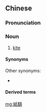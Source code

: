 {{also|纸鹞}}
==Chinese==
{{zh-forms|s=纸鹞}}

===Pronunciation===
{{zh-pron
|m=zhǐyào
|c=zi2 jiu6-2
|c-t=zi2 yiau4*
|md=cāi-iêu
|mn-t=zua2 iê7
|cat=n
}}

===Noun===
{{zh-noun}}

# {{lb|zh|obsolete|or|dialectal}} [[kite]]

====Synonyms====
{{zh-dial|風箏}}
Other synonyms:
* {{zh-l|紙鳶}}

====Derived terms====
{{zh-der|紙鷂仔|放紙鷂}}

[[mg:紙鷂]]